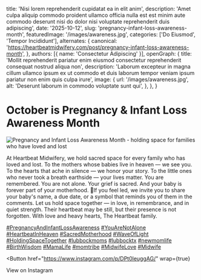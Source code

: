 
  title: 'Nisi lorem reprehenderit cupidatat ea in elit anim',
  description: 'Amet culpa aliquip commodo proident ullamco officia nulla est est minim aute commodo deserunt nisi do dolor nisi voluptate reprehenderit duis adipiscing',
  date: '2025-10-12',
  slug: 'pregnancy-infant-loss-awareness-month',
  featuredImage: '/images/awareness.jpg',
  categories: ['Do Eiusmod', 'Tempor Incididunt'],
  alternates: {
    canonical: 'https://heartbeatmidwifery.com/post/pregnancy-infant-loss-awareness-month',
  },
  authors: [{ name: 'Consectetur Adipiscing' }],
  openGraph: {
    title: 'Mollit reprehenderit pariatur enim eiusmod consectetur reprehenderit consequat nostrud aliqua non',
    description: 'Laborum excepteur in magna cillum ullamco ipsum ex ut commodo et duis laborum tempor veniam ipsum pariatur non enim quis culpa irure',
    image: {
      url: '/images/awareness.jpg',
      alt: 'Deserunt laborum in commodo voluptate sunt qui',
    },
  },
}

# October is Pregnancy & Infant Loss Awareness Month

<Image
  src="/images/awareness.jpg"
  size="large"
  wrap={true}
  alt="Pregnancy and Infant Loss Awareness Month - holding space for families who have loved and lost"
/>

At Heartbeat Midwifery, we hold sacred space for every family who has loved and lost. To the mothers whose babies live in heaven — we see you. To the hearts that ache in silence — we honor your story. To the little ones who never took a breath earthside — your lives matter. You are remembered. You are not alone. Your grief is sacred. And your baby is forever part of your motherhood. 🤍If you feel led, we invite you to share your baby's name, a due date, or a symbol that reminds you of them in the comments. Let us hold space together — in love, in remembrance, and in quiet strength. Their heartbeat may be still, but their presence is not forgotten. With love and heavy hearts, The Heartbeat family.

[#PregnancyAndInfantLossAwareness](https://www.instagram.com/explore/tags/pregnancyandinfantlossawareness/) [#YouAreNotAlone](https://www.instagram.com/explore/tags/youarenotalone/) [#HeartbeatInHeaven](https://www.instagram.com/explore/tags/heartbeatinheaven/) [#SacredMotherhood](https://www.instagram.com/explore/tags/sacredmotherhood/) [#WaveOfLight](https://www.instagram.com/explore/tags/waveoflight/) [#HoldingSpaceTogether](https://www.instagram.com/explore/tags/holdingspacetogether/) [#lubbockmoms](https://www.instagram.com/explore/tags/lubbockmoms/) [#lubbocktx](https://www.instagram.com/explore/tags/lubbocktx/) [#newmomlife](https://www.instagram.com/explore/tags/newmomlife/) [#BirthWisdom](https://www.instagram.com/explore/tags/birthwisdom/) [#MamaLife](https://www.instagram.com/explore/tags/mamalife/) [#momtribe](https://www.instagram.com/explore/tags/momtribe/) [#MidwifeLove](https://www.instagram.com/explore/tags/midwifelove/) [#Midwife](https://www.instagram.com/explore/tags/midwife/)

<Button
  href="https://www.instagram.com/p/DPt0leuggAG/"
  wrap={true}
>
  View on Instagram
</Button>
